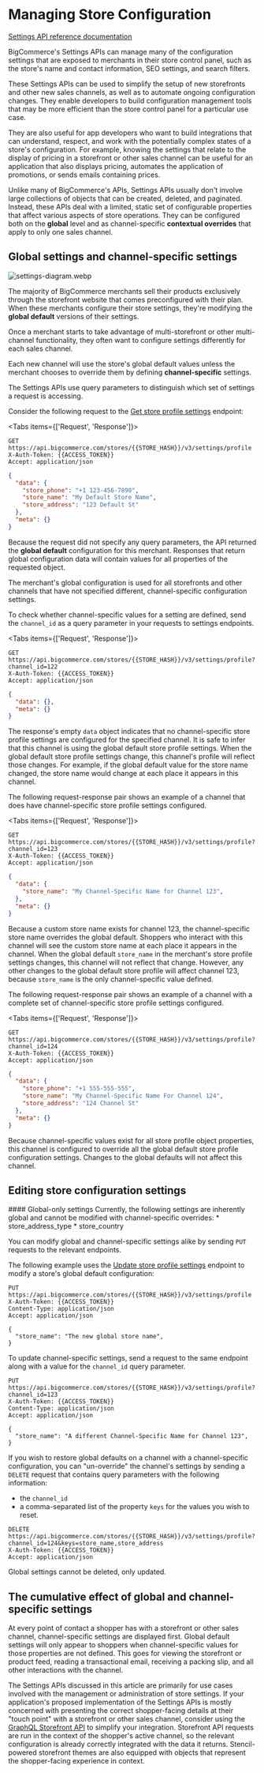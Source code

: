 # Managing Store Configuration

[Settings API reference documentation](/docs/rest-management/settings)

BigCommerce's Settings APIs can manage many of the configuration settings that are exposed to merchants in their store control panel, such as the store's name and contact information, SEO settings, and search filters.

These Settings APIs can be used to simplify the setup of new storefronts and other new sales channels, as well as to automate ongoing configuration changes. They enable developers to build configuration management tools that may be more efficient than the store control panel for a particular use case. 

They are also useful for app developers who want to build integrations that can understand, respect, and work with the potentially complex states of a store's configuration. For example, knowing the settings that relate to the display of pricing in a storefront or other sales channel can be useful for an application that also displays pricing, automates the application of promotions, or sends emails containing prices. 

Unlike many of BigCommerce's APIs, Settings APIs usually don't involve large collections of objects that can be created, deleted, and paginated. Instead, these APIs deal with a limited, static set of configurable properties that affect various aspects of store operations. They can be configured both on the **global** level and as channel-specific **contextual overrides** that apply to only one sales channel.

## Global settings and channel-specific settings

![settings-diagram.webp](https://storage.cloud.google.com/bigcommerce-production-dev-center/images/msf-beta-guide/settings-diagram.webp)

The majority of BigCommerce merchants sell their products exclusively through the storefront website that comes preconfigured with their plan. When these merchants configure their store settings, they're modifying the **global default** versions of their settings.

Once a merchant starts to take advantage of multi-storefront or other multi-channel functionality, they often want to configure settings differently for each sales channel.

Each new channel will use the store's global default values unless the merchant chooses to override them by defining **channel-specific** settings.

The Settings APIs use query parameters to distinguish which set of settings a request is accessing.

Consider the following request to the [Get store profile settings](/docs/rest-management/settings/store-profile#get-store-profile-settings) endpoint:

<Tabs items={['Request', 'Response']}>
<Tab>

```http filename="Example request: Get store profile settings" showLineNumbers copy
GET https://api.bigcommerce.com/stores/{{STORE_HASH}}/v3/settings/profile
X-Auth-Token: {{ACCESS_TOKEN}}
Accept: application/json
```

</Tab>
<Tab>

```json filename="Example response: Get store profile" showLineNumbers copy
{
  "data": {
    "store_phone": "+1 123-456-7890",
    "store_name": "My Default Store Name",
    "store_address": "123 Default St"
  },
  "meta": {}
}
```

</Tab>
</Tabs>

Because the request did not specify any query parameters, the API returned the **global default** configuration for this merchant. Responses that return global configuration data will contain values for all properties of the requested object.

The merchant's global configuration is used for all storefronts and other channels that have not specified different, channel-specific configuration settings.

To check whether channel-specific values for a setting are defined, send the `channel_id` as a query parameter in your requests to settings endpoints.

<Tabs items={['Request', 'Response']}>
<Tab>

```http filename="Example request: Get store profile settings for channel 122" showLineNumbers copy
GET https://api.bigcommerce.com/stores/{{STORE_HASH}}/v3/settings/profile?channel_id=122
X-Auth-Token: {{ACCESS_TOKEN}}
Accept: application/json
```
</Tab>
<Tab>

```json filename="Example response: Get store profile settings for channel 122" showLineNumbers copy
{
  "data": {},
  "meta": {}
}
```
</Tab>
</Tabs>

The response's empty `data` object indicates that no channel-specific store profile settings are configured for the specified channel. It is safe to infer that this channel is using the global default store profile settings. When the global default store profile settings change, this channel's profile will reflect those changes. For example, if the global default value for the store name changed, the store name would change at each place it appears in this channel.

The following request-response pair shows an example of a channel that does have channel-specific store profile settings configured.

<Tabs items={['Request', 'Response']}>
<Tab>

```http filename="Example request: Get store profile settings for channel 123" showLineNumbers copy
GET https://api.bigcommerce.com/stores/{{STORE_HASH}}/v3/settings/profile?channel_id=123
X-Auth-Token: {{ACCESS_TOKEN}}
Accept: application/json
```
</Tab>
<Tab>

```json filename="Example response: Get store profile settings for channel 123" showLineNumbers copy
{
  "data": {
    "store_name": "My Channel-Specific Name for Channel 123",
  },
  "meta": {}
}
```

</Tab>
</Tabs>

Because a custom store name exists for channel 123, the channel-specific store name overrides the global default. Shoppers who interact with this channel will see the custom store name at each place it appears in the channel. When the global default `store_name` in the merchant's store profile settings changes, this channel will not reflect that change. However, any other changes to the global default store profile will affect channel 123, because `store_name` is the only channel-specific value defined. 

The following request-response pair shows an example of a channel with a complete set of channel-specific store profile settings configured.

<Tabs items={['Request', 'Response']}>
<Tab>

```http filename="Example request: Get store profile settings for channel 124" showLineNumbers copy
GET https://api.bigcommerce.com/stores/{{STORE_HASH}}/v3/settings/profile?channel_id=124
X-Auth-Token: {{ACCESS_TOKEN}}
Accept: application/json
```

</Tab>
<Tab>

```json filename="Example response: Get store profile settings for channel 124" showLineNumbers copy
{
  "data": {
    "store_phone": "+1 555-555-555",
    "store_name": "My Channel-Specific Name For Channel 124",
    "store_address": "124 Channel St"
  },
  "meta": {}
}
```

</Tab>
</Tabs>

Because channel-specific values exist for all store profile object properties, this channel is configured to override all the global default store profile configuration settings. Changes to the global defaults will not affect this channel.

## Editing store configuration settings

<Callout type="info">
#### Global-only settings
Currently, the following settings are inherently global and cannot be modified with channel-specific overrides: 
* store_address_type
* store_country
</Callout>

You can modify global and channel-specific settings alike by sending `PUT` requests to the relevant endpoints. 

The following example uses the [Update store profile settings](/docs/rest-management/settings/store-profile#update-store-profile-settings) endpoint to modify a store's global default configuration:

```http filename="Example request: Update global store profile settings" showLineNumbers copy
PUT https://api.bigcommerce.com/stores/{{STORE_HASH}}/v3/settings/profile
X-Auth-Token: {{ACCESS_TOKEN}}
Content-Type: application/json
Accept: application/json

{
  "store_name": "The new global store name",
}
```

To update channel-specific settings, send a request to the same endpoint along with a value for the `channel_id` query parameter.

```http filename="Example request: Update store profile settings for channel 123" showLineNumbers copy
PUT https://api.bigcommerce.com/stores/{{STORE_HASH}}/v3/settings/profile?channel_id=123
X-Auth-Token: {{ACCESS_TOKEN}}
Content-Type: application/json
Accept: application/json

{
  "store_name": "A different Channel-Specific Name for Channel 123",
}
```

If you wish to restore global defaults on a channel with a channel-specific configuration, you can "un-override" the channel's settings by sending a `DELETE` request that contains query parameters with the following information:
* the `channel_id`
* a comma-separated list of the property `keys` for the values you wish to reset.


```http filename="Example request: Reset channel-specific store profile settings to default" showLineNumbers copy
DELETE https://api.bigcommerce.com/stores/{{STORE_HASH}}/v3/settings/profile?channel_id=124&keys=store_name,store_address
X-Auth-Token: {{ACCESS_TOKEN}}
Accept: application/json
```

<Callout type="info">
  Global settings cannot be deleted, only updated.
</Callout>

## The cumulative effect of global and channel-specific settings

At every point of contact a shopper has with a storefront or other sales channel, channel-specific settings are displayed first. Global default settings will only appear to shoppers when channel-specific values for those properties are not defined. This goes for viewing the storefront or product feed, reading a transactional email, receiving a packing slip, and all other interactions with the channel.

The Settings APIs discussed in this article are primarily for use cases involved with the management or administration of store settings. If your application's proposed implementation of the Settings APIs is mostly concerned with presenting the correct shopper-facing details at their "touch point" with a storefront or other sales channel, consider using the [GraphQL Storefront API](/api-docs/storefront/graphql/graphql-storefront-api-overview) to simplify your integration. Storefront API requests are run in the context of the shopper's active channel, so the relevant configuration is already correctly integrated with the data it returns. Stencil-powered storefront themes are also equipped with objects that represent the shopper-facing experience in context.  
